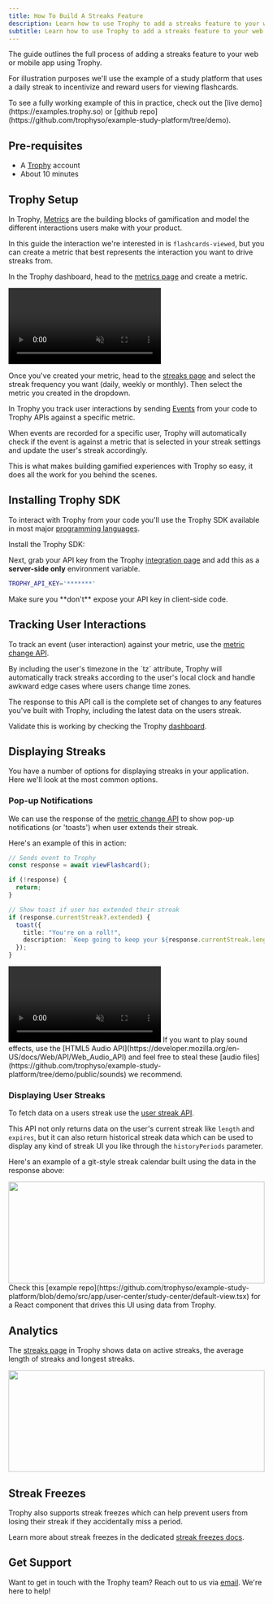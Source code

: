 ```yaml
---
title: How To Build A Streaks Feature
description: Learn how to use Trophy to add a streaks feature to your web or mobile app.
subtitle: Learn how to use Trophy to add a streaks feature to your web or mobile app.
---
```



The guide outlines the full process of adding a streaks feature to your web or mobile app using Trophy.

For illustration purposes we'll use the example of a study platform that uses a daily streak to incentivize and reward users for viewing flashcards.

<Tip>
  To see a fully working example of this in practice, check out the [live
  demo](https://examples.trophy.so) or [github
  repo](https://github.com/trophyso/example-study-platform/tree/demo).
</Tip>

## Pre-requisites

- A [Trophy](https://app.trophy.so/sign-up) account
- About 10 minutes

## Trophy Setup

In Trophy, [Metrics](/platform/metrics) are the building blocks of gamification and model the different interactions users make with your product.

In this guide the interaction we're interested in is `flashcards-viewed`, but you can create a metric that best represents the interaction you want to drive streaks from.

In the Trophy dashboard, head to the [metrics page](https://app.trophy.so/metrics) and create a metric.

<Frame>
  <video
    autoPlay
    muted
    loop
    playsInline
    className="w-full aspect-video"
    src="../../assets/guides/achievements-feature/create_new_metric.mp4"
  ></video>
</Frame>

Once you've created your metric, head to the [streaks page](https://app.trophy.so/streaks/configure) and select the streak frequency you want (daily, weekly or monthly). Then select the metric you created in the dropdown.

In Trophy you track user interactions by sending [Events](/platform/events) from your code to Trophy APIs against a specific metric.

When events are recorded for a specific user, Trophy will automatically check if the event is against a metric that is selected in your streak settings and update the user's streak accordingly.

This is what makes building gamified experiences with Trophy so easy, it does all the work for you behind the scenes.

## Installing Trophy SDK

To interact with Trophy from your code you'll use the Trophy SDK available in most major [programming languages](/api-reference/client-libraries).

Install the Trophy SDK:

<SDKInstallCommand />

Next, grab your API key from the Trophy [integration page](https://app.trophy.so/integration) and add this as a **server-side only** environment variable.

```bash
TROPHY_API_KEY='*******'
```

<Warning>
  Make sure you **don't** expose your API key in client-side code.
</Warning>

## Tracking User Interactions

To track an event (user interaction) against your metric, use the [metric change API](/api-reference/endpoints/metrics/send-a-metric-change-event).

<MetricChangeRequestBlock />

<Tip>
  By including the user's timezone in the `tz` attribute, Trophy will
  automatically track streaks according to the user's local clock and handle
  awkward edge cases where users change time zones.
</Tip>

The response to this API call is the complete set of changes to any features you've built with Trophy, including the latest data on the users streak.

<MetricChangeResponseBlock />

Validate this is working by checking the Trophy [dashboard](https://app.trophy.so).

## Displaying Streaks

You have a number of options for displaying streaks in your application. Here we'll look at the most common options.

### Pop-up Notifications

We can use the response of the [metric change API](/api-reference/endpoints/metrics/send-a-metric-change-event) to show pop-up notifications (or 'toasts') when user extends their streak.

Here's an example of this in action:

```ts Streak Extended Pop-up
// Sends event to Trophy
const response = await viewFlashcard();

if (!response) {
  return;
}

// Show toast if user has extended their streak
if (response.currentStreak?.extended) {
  toast({
    title: "You're on a roll!",
    description: `Keep going to keep your ${response.currentStreak.length} day streak!`,
  });
}
```

<Frame>
  <video
    autoPlay
    muted
    loop
    playsInline
    className="w-full aspect-video"
    src="../../assets/guides/streaks-feature/streak-toasts.mp4"
  ></video>
</Frame>

<Tip>
  If you want to play sound effects, use the [HTML5 Audio
  API](https://developer.mozilla.org/en-US/docs/Web/API/Web_Audio_API) and feel
  free to steal these [audio
  files](https://github.com/trophyso/example-study-platform/tree/demo/public/sounds)
  we recommend.
</Tip>

### Displaying User Streaks

To fetch data on a users streak use the [user streak API](/api-reference/endpoints/users/get-a-users-streak).

<StreakRequestBlock />

This API not only returns data on the user's current streak like `length` and `expires`, but it can also return historical streak data which can be used to display any kind of streak UI you like through the `historyPeriods` parameter.

<StreakResponseBlock />

Here's an example of a git-style streak calendar built using the data in the response above:

<Frame>
  <img
    height="200"
    width="100%"
    noZoom
    src="../../assets/guides/streaks-feature/streak-calendar.png"
  />
</Frame>

<Tip>
  Check this [example
  repo](https://github.com/trophyso/example-study-platform/blob/demo/src/app/user-center/study-center/default-view.tsx)
  for a React component that drives this UI using data from Trophy.
</Tip>

## Analytics

The [streaks page](https://app.trophy.so/streaks) in Trophy shows data on active streaks, the average length of streaks and longest streaks.

<Frame>
  <img
    height="200"
    width="100%"
    noZoom
    src="../../assets/guides/streaks-feature/analytics.png"
  />
</Frame>

## Streak Freezes

Trophy also supports streak freezes which can help prevent users from losing their streak if they accidentally miss a period.

Learn more about streak freezes in the dedicated [streak freezes docs](/platform/streaks#streak-freezes).

## Get Support

Want to get in touch with the Trophy team? Reach out to us via [email](mailto:support@trophy.so). We're here to help!
